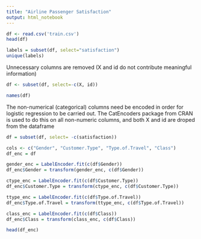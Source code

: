 ```yaml
---
title: "Airline Passenger Satisfaction"
output: html_notebook
---
```


```r
df <- read.csv('train.csv')
head(df)
```
```r
labels = subset(df, select="satisfaction")
unique(labels)
```
Unnecessary columns are removed (X and id do not contribute meaningful information)
```r
df <- subset(df, select=-c(X, id))
```
```r
names(df)
```



The non-numerical (categorical) columns need be encoded in order for logistic regression to be carried out. The CatEncoders package from CRAN is used to do this on all non-numeric columns, and both X and id are droped from the dataframe
```r
df = subset(df, select= -c(satisfaction))
```

```r
cols <- c("Gender", "Customer.Type", "Type.of.Travel", "Class")
df_enc = df

gender_enc = LabelEncoder.fit(c(df$Gender))
df_enc$Gender = transform(gender_enc, c(df$Gender))

ctype_enc = LabelEncoder.fit(c(df$Customer.Type))
df_enc$Customer.Type = transform(ctype_enc, c(df$Customer.Type))

ttype_enc = LabelEncoder.fit(c(df$Type.of.Travel))
df_enc$Type.of.Travel = transform(ttype_enc, c(df$Type.of.Travel))

class_enc = LabelEncoder.fit(c(df$Class))
df_enc$Class = transform(class_enc, c(df$Class))

head(df_enc)

```

